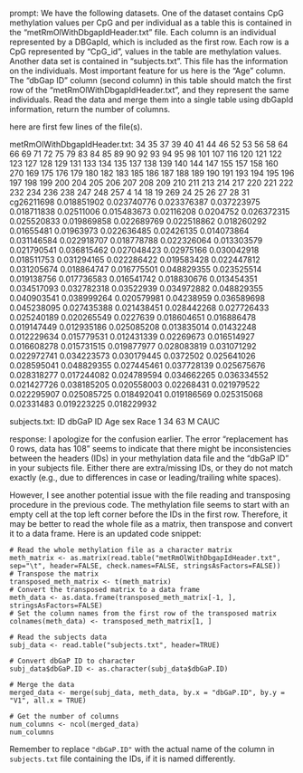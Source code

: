 prompt:
We have the following datasets. One of the dataset contains CpG methylation values per CpG and per individual as a table this is contained in the “metRmOlWithDbgapIdHeader.txt” file. Each column is an individual represented by a DBGapId, which is included as the first row. Each row is a CpG represented by "CpG_id", values in the table are methylation values. Another data set is contained in “subjects.txt”. This file has the information on the individuals. Most important feature for us here is the "Age" column. The "dbGap ID" column (second column) in this table should match the first row of the "metRmOlWithDbgapIdHeader.txt", and they represent the same individuals. 
Read the data and merge them into a single table using dbGapId information, return the number of columns.

here are first few lines of the file(s).

metRmOlWithDbgapIdHeader.txt:
	34	35	37	39	40	41	44	46	52	53	56	58	64	66	69	71	72	75	79	83	84	85	89	90	92	93	94	95	98	101	107	116	120	121	122	123	127	128	129	131	133	134	135	137	138	139	140	144	147	155	157	158	160	270	169	175	176	179	180	182	183	185	186	187	188	189	190	191	193	194	195	196	197	198	199	200	204	205	206	207	208	209	210	211	213	214	217	220	221	222	232	234	236	238	247	248	257	4	14	18	19	269	24	25	26	27	28	31
cg26211698	0.018851902	0.023740776	0.023376387	0.037223975	0.018711838	0.02511006	0.015483673	0.02116208	0.0204752	0.026372315	0.025520833	0.019869858	0.022689769	0.022518862	0.018260292	0.01655481	0.01963973	0.022636485	0.02426135	0.014073864	0.031146584	0.022918707	0.018778788	0.022326064	0.013303579	0.021790541	0.036815462	0.027048423	0.02975166	0.030042918	0.018511753	0.031294165	0.022286422	0.019583428	0.022447812	0.031205674	0.018864747	0.016775501	0.048829355	0.023525514	0.019138756	0.017736583	0.016541742	0.018830676	0.013454351	0.034517093	0.032782318	0.03522939	0.034972882	0.048829355	0.040903541	0.038999264	0.020579981	0.04238959	0.036589698	0.045238095	0.027435388	0.021438451	0.028442268	0.027726433	0.025240189	0.020265549	0.0227639	0.018604651	0.016886478	0.019147449	0.012935186	0.025085208	0.013835014	0.01432248	0.012229634	0.015779531	0.012431339	0.02269673	0.016514927	0.016608278	0.015731515	0.019877977	0.028083819	0.031071292	0.022972741	0.034223573	0.030179445	0.0372502	0.025641026	0.028595041	0.048829355	0.027445461	0.037728139	0.025675676	0.028318277	0.017244082	0.024789594	0.034662265	0.036334552	0.021427726	0.038185205	0.020558003	0.02268431	0.021979522	0.022295907	0.025085725	0.018492041	0.019186569	0.025315068	0.02331483	0.019223225	0.018229932


subjects.txt:
ID	dbGaP ID	Age	sex	Race
1	34	63	M	CAUC


response:
I apologize for the confusion earlier. The error "replacement has 0 rows, data has 108" seems to indicate that there might be inconsistencies between the headers (IDs) in your methylation data file and the "dbGaP ID" in your subjects file. Either there are extra/missing IDs, or they do not match exactly (e.g., due to differences in case or leading/trailing white spaces).

However, I see another potential issue with the file reading and transposing procedure in the previous code. The methylation file seems to start with an empty cell at the top left corner before the IDs in the first row. Therefore, it may be better to read the whole file as a matrix, then transpose and convert it to a data frame.
Here is an updated code snippet:

```
# Read the whole methylation file as a character matrix
meth_matrix <- as.matrix(read.table("metRmOlWithDbgapIdHeader.txt", sep="\t", header=FALSE, check.names=FALSE, stringsAsFactors=FALSE))
# Transpose the matrix
transposed_meth_matrix <- t(meth_matrix)
# Convert the transposed matrix to a data frame
meth_data <- as.data.frame(transposed_meth_matrix[-1, ], stringsAsFactors=FALSE)
# Set the column names from the first row of the transposed matrix
colnames(meth_data) <- transposed_meth_matrix[1, ]

# Read the subjects data
subj_data <- read.table("subjects.txt", header=TRUE)

# Convert dbGaP ID to character
subj_data$dbGaP.ID <- as.character(subj_data$dbGaP.ID)

# Merge the data
merged_data <- merge(subj_data, meth_data, by.x = "dbGaP.ID", by.y = "V1", all.x = TRUE)

# Get the number of columns
num_columns <- ncol(merged_data)
num_columns
```
Remember to replace `"dbGaP.ID"` with the actual name of the column in `subjects.txt` file containing the IDs, if it is named differently.
